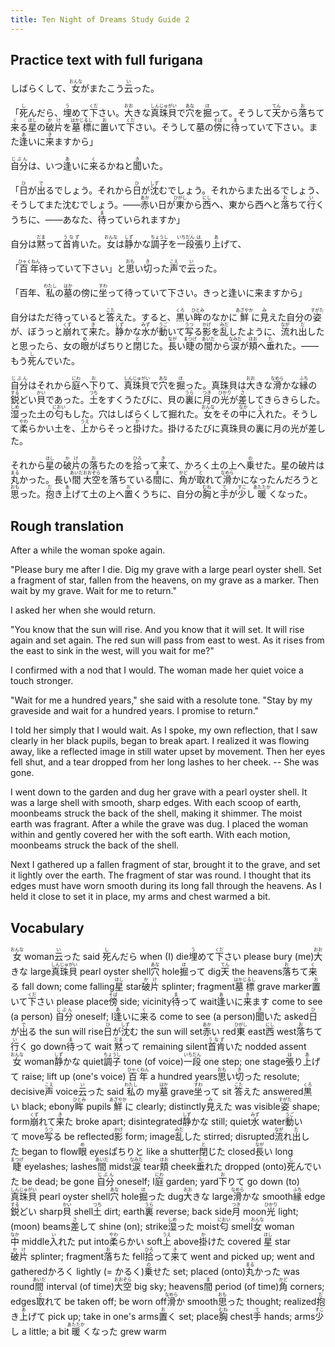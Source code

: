 ```yaml
---
title: Ten Night of Dreams Study Guide 2
---
```


## Practice text with full furigana

<p>
しばらくして、<ruby><rb>女</rb><rt>おんな</rt></ruby>がまたこう<ruby><rb>云</rb><rt>い</rt></ruby>った。
</p>

<p>
「<ruby><rb>死</rb><rt>し</rt></ruby>んだら、<ruby><rb>埋</rb><rt>う</rt></ruby>めて<ruby><rb>下</rb><rt>くだ</rt></ruby>さい。<ruby><rb>大</rb><rt>おお</rt></ruby>きな<ruby><rb>真珠貝</rb><rt>しんじゅがい</rt></ruby>で<ruby><rb>穴</rb><rt>あな</rt></ruby>を<ruby><rb>掘</rb><rt>ほ</rt></ruby>って。そうして<ruby><rb>天</rb><rt>てん</rt></ruby>から<ruby><rb>落</rb><rt>お</rt></ruby>ちて<ruby><rb>来</rb><rt>く</rt></ruby>る<ruby><rb>星</rb><rt>ほし</rt></ruby>の<ruby><rb>破片</rb><rt>かけ</rt></ruby>を<ruby><rb>墓標</rb><rt>はかじるし</rt></ruby>に<ruby><rb>置</rb><rt>お</rt></ruby>いて<ruby><rb>下</rb><rt>くだ</rt></ruby>さい。そうして墓の<ruby><rb>傍</rb><rt>そば</rt></ruby>に<ruby><rb>待</rb><rt>ま</rt></ruby>っていて下さい。また<ruby><rb>逢</rb><rt>あ</rt></ruby>いに<ruby><rb>来</rb><rt>き</rt></ruby>ますから」
</p>

<p>
<ruby><rb>自分</rb><rt>じぶん</rt></ruby>は、いつ<ruby><rb>逢</rb><rt>あ</rt></ruby>いに<ruby><rb>来</rb><rt>く</rt></ruby>るかねと<ruby><rb>聞</rb><rt>き</rt></ruby>いた。
</p>

<p>
「<ruby><rb>日</rb><rt>ひ</rt></ruby>が<ruby><rb>出</rb><rt>で</rt></ruby>るでしょう。それから<ruby><rb>日</rb><rt>ひ</rt></ruby>が<ruby><rb>沈</rb><rt>しず</rt></ruby>むでしょう。それからまた出るでしょう、そうしてまた沈むでしょう。――<ruby><rb>赤</rb><rt>あか</rt></ruby>い日が<ruby><rb>東</rb><rt>ひがし</rt></ruby>から<ruby><rb>西</rb><rt>にし</rt></ruby>へ、東から西へと<ruby><rb>落</rb><rt>お</rt></ruby>ちて<ruby><rb>行</rb><rt>い</rt></ruby>くうちに、――あなた、<ruby><rb>待</rb><rt>ま</rt></ruby>っていられますか」
</p>

<p>
自分は<ruby><rb>黙</rb><rt>だま</rt></ruby>って<ruby><rb>首肯</rb><rt>うなず</rt></ruby>いた。<ruby><rb>女</rb><rt>おんな</rt></ruby>は<ruby><rb>静</rb><rt>しず</rt></ruby>かな<ruby><rb>調子</rb><rt>ちょうし</rt></ruby>を<ruby><rb>一段</rb><rt>いちだん</rt></ruby><ruby><rb>張</rb><rt>は</rt></ruby>り<ruby><rb>上</rb><rt>あ</rt></ruby>げて、
</p>

<p>
「<ruby><rb>百年</rb><rt>ひゃくねん</rt></ruby>待っていて下さい」と<ruby><rb>思</rb><rt>おも</rt></ruby>い<ruby><rb>切</rb><rt>き</rt></ruby>った<ruby><rb>声</rb><rt>こえ</rt></ruby>で<ruby><rb>云</rb><rt>い</rt></ruby>った。
</p>

<p>
「百年、<ruby><rb>私</rb><rt>わたし</rt></ruby>の<ruby><rb>墓</rb><rt>はか</rt></ruby>の傍に<ruby><rb>坐</rb><rt>すわ</rt></ruby>って待っていて下さい。きっと逢いに来ますから」
</p>

<p>
自分はただ待っていると<ruby><rb>答</rb><rt>こた</rt></ruby>えた。すると、<ruby><rb>黒</rb><rt>くろ</rt></ruby>い<ruby><rb>眸</rb><rt>ひとみ</rt></ruby>のなかに<ruby><rb>鮮</rb><rt>あざやか</rt></ruby>に<ruby><rb>見</rb><rt>み</rt></ruby>えた自分の<ruby><rb>姿</rb><rt>すがた</rt></ruby>が、ぼうっと<ruby><rb>崩</rb><rt>くず</rt></ruby>れて<ruby><rb>来</rb><rt>き</rt></ruby>た。<ruby><rb>静</rb><rt>しず</rt></ruby>かな<ruby><rb>水</rb><rt>みず</rt></ruby>が<ruby><rb>動</rb><rt>うご</rt></ruby>いて<ruby><rb>写</rb><rt>うつ</rt></ruby>る<ruby><rb>影</rb><rt>かげ</rt></ruby>を<ruby><rb>乱</rb><rt>みだ</rt></ruby>したように、<ruby><rb>流</rb><rt>なが</rt></ruby>れ<ruby><rb>出</rb><rt>だ</rt></ruby>したと思ったら、女の<ruby><rb>眼</rb><rt>め</rt></ruby>がぱちりと<ruby><rb>閉</rb><rt>と</rt></ruby>じた。<ruby><rb>長</rb><rt>なが</rt></ruby>い<ruby><rb>睫</rb><rt>まつげ</rt></ruby>の<ruby><rb>間</rb><rt>あいだ</rt></ruby>から<ruby><rb>涙</rb><rt>なみだ</rt></ruby>が<ruby><rb>頬</rb><rt>ほお</rt></ruby>へ<ruby><rb>垂</rb><rt>た</rt></ruby>れた。――もう<ruby><rb>死</rb><rt>し</rt></ruby>んでいた。
</p>

<p>
<ruby><rb>自分</rb><rt>じぶん</rt></ruby>はそれから<ruby><rb>庭</rb><rt>にわ</rt></ruby>へ<ruby><rb>下</rb><rt>お</rt></ruby>りて、<ruby><rb>真珠貝</rb><rt>しんじゅがい</rt></ruby>で<ruby><rb>穴</rb><rt>あな</rt></ruby>を<ruby><rb>掘</rb><rt>ほ</rt></ruby>った。真珠貝は<ruby><rb>大</rb><rt>おお</rt></ruby>きな<ruby><rb>滑</rb><rt>なめら</rt></ruby>かな<ruby><rb>縁</rb><rt>ふち</rt></ruby>の<ruby><rb>鋭</rb><rt>する</rt></ruby>どい<ruby><rb>貝</rb><rt>かい</rt></ruby>であった。<ruby><rb>土</rb><rt>つち</rt></ruby>をすくうたびに、貝の<ruby><rb>裏</rb><rt>うら</rt></ruby>に<ruby><rb>月</rb><rt>つき</rt></ruby>の<ruby><rb>光</rb><rt>ひかり</rt></ruby>が<ruby><rb>差</rb><rt>さ</rt></ruby>してきらきらした。<ruby><rb>湿</rb><rt>しめ</rt></ruby>った土の<ruby><rb>匂</rb><rt>におい</rt></ruby>もした。穴はしばらくして掘れた。<ruby><rb>女</rb><rt>おんな</rt></ruby>をその<ruby><rb>中</rb><rt>なか</rt></ruby>に<ruby><rb>入</rb><rt>い</rt></ruby>れた。そうして<ruby><rb>柔</rb><rt>やわ</rt></ruby>らかい土を、<ruby><rb>上</rb><rt>うえ</rt></ruby>からそっと<ruby><rb>掛</rb><rt>か</rt></ruby>けた。掛けるたびに真珠貝の裏に月の光が差した。
</p>

<p>
それから<ruby><rb>星</rb><rt>ほし</rt></ruby>の<ruby><rb>破片</rb><rt>かけ</rt></ruby>の<ruby><rb>落</rb><rt>お</rt></ruby>ちたのを<ruby><rb>拾</rb><rt>ひろ</rt></ruby>って<ruby><rb>来</rb><rt>き</rt></ruby>て、かろく土の上へ<ruby><rb>乗</rb><rt>の</rt></ruby>せた。星の破片は<ruby><rb>丸</rb><rt>まる</rt></ruby>かった。長い<ruby><rb>間</rb><rt>あいだ</rt></ruby><ruby><rb>大空</rb><rt>おおぞら</rt></ruby>を落ちている<ruby><rb>間</rb><rt>ま</rt></ruby>に、<ruby><rb>角</rb><rt>かど</rt></ruby>が<ruby><rb>取</rb><rt>と</rt></ruby>れて<ruby><rb>滑</rb><rt>なめら</rt></ruby>かになったんだろうと<ruby><rb>思</rb><rt>おも</rt></ruby>った。<ruby><rb>抱</rb><rt>だ</rt></ruby>き<ruby><rb>上</rb><rt>あ</rt></ruby>げて土の上へ<ruby><rb>置</rb><rt>お</rt></ruby>くうちに、自分の<ruby><rb>胸</rb><rt>むね</rt></ruby>と<ruby><rb>手</rb><rt>て</rt></ruby>が<ruby><rb>少</rb><rt>すこ</rt></ruby>し<ruby><rb>暖</rb><rt>あたたか</rt></ruby>くなった。
</p>


## Rough translation

After a while the woman spoke again.

"Please bury me after I die. Dig my grave with a large pearl oyster shell. Set a fragment of star, fallen from the heavens, on my grave as a marker. Then wait by my grave. Wait for me to return."

I asked her when she would return.

"You know that the sun will rise. And you know that it will set. It will rise again and set again. The red sun will pass from east to west. As it rises from the east to sink in the west, will you wait for me?"

I confirmed with a nod that I would. The woman made her quiet voice a touch stronger.

"Wait for me a hundred years," she said with a resolute tone. "Stay by my graveside and wait for a hundred years. I promise to return."

I told her simply that I would wait. As I spoke, my own reflection, that I saw clearly in her black pupils, began to break apart. I realized it was flowing away, like a reflected image in still water upset by movement. Then her eyes fell shut, and a tear dropped from her long lashes to her cheek. -- She was gone.

I went down to the garden and dug her grave with a pearl oyster shell. It was a large shell with smooth, sharp edges. With each scoop of earth, moonbeams struck the back of the shell, making it shimmer. The moist earth was fragrant. After a while the grave was dug. I placed the woman within and gently covered her with the soft earth. With each motion, moonbeams struck the back of the shell.

Next I gathered up a fallen fragment of star, brought it to the grave, and set it lightly over the earth. The fragment of star was round. I thought that its edges must have worn smooth during its long fall through the heavens. As I held it close to set it in place, my arms and chest warmed a bit.                         


## Vocabulary

<p>
<span class="vocabstudy"><ruby><rb>女</rb><rt>おんな</rt></ruby>&nbsp;woman</span><span class="vocabstudy"><ruby><rb>云</rb><rt>い</rt></ruby>った&nbsp;said</span>
<span class="vocabstudy"><ruby><rb>死</rb><rt>し</rt></ruby>んだら&nbsp;when (I) die</span><span class="vocabstudy"><ruby><rb>埋</rb><rt>う</rt></ruby>めて<ruby><rb>下</rb><rt>くだ</rt></ruby>さい&nbsp;please bury (me)</span><span class="vocabstudy"><ruby><rb>大</rb><rt>おお</rt></ruby>きな&nbsp;large</span><span class="vocabstudy"><ruby><rb>真珠貝</rb><rt>しんじゅがい</rt></ruby>&nbsp;pearl oyster shell</span><span class="vocabstudy"><ruby><rb>穴</rb><rt>あな</rt></ruby>&nbsp;hole</span><span class="vocabstudy"><ruby><rb>掘</rb><rt>ほ</rt></ruby>って&nbsp;dig</span><span class="vocabstudy"><ruby><rb>天</rb><rt>てん</rt></ruby>&nbsp;the heavens</span><span class="vocabstudy"><ruby><rb>落</rb><rt>お</rt></ruby>ちて<ruby><rb>来</rb><rt>く</rt></ruby>る&nbsp;fall down; come falling</span><span class="vocabstudy"><ruby><rb>星</rb><rt>ほし</rt></ruby>&nbsp;star</span><span class="vocabstudy"><ruby><rb>破片</rb><rt>かけ</rt></ruby>&nbsp;splinter; fragment</span><span class="vocabstudy"><ruby><rb>墓標</rb><rt>はかじるし</rt></ruby>&nbsp;grave marker</span><span class="vocabstudy"><ruby><rb>置</rb><rt>お</rt></ruby>いて<ruby><rb>下</rb><rt>くだ</rt></ruby>さい&nbsp;please place</span><span class="vocabstudy"><ruby><rb>傍</rb><rt>そば</rt></ruby>&nbsp;side; vicinity</span><span class="vocabstudy"><ruby><rb>待</rb><rt>ま</rt></ruby>って&nbsp;wait</span><span class="vocabstudy"><ruby><rb>逢</rb><rt>あ</rt></ruby>いに<ruby><rb>来</rb><rt>き</rt></ruby>ます&nbsp;come to see (a person)</span>
<span class="vocabstudy"><ruby><rb>自分</rb><rt>じぶん</rt></ruby>&nbsp;oneself; I</span><span class="vocabstudy"><ruby><rb>逢</rb><rt>あ</rt></ruby>いに<ruby><rb>来</rb><rt>く</rt></ruby>る&nbsp;come to see (a person)</span><span class="vocabstudy"><ruby><rb>聞</rb><rt>き</rt></ruby>いた&nbsp;asked</span>
<span class="vocabstudy"><ruby><rb>日</rb><rt>ひ</rt></ruby>が<ruby><rb>出</rb><rt>で</rt></ruby>る&nbsp;the sun will rise</span><span class="vocabstudy"><ruby><rb>日</rb><rt>ひ</rt></ruby>が<ruby><rb>沈</rb><rt>しず</rt></ruby>む&nbsp;the sun will set</span><span class="vocabstudy"><ruby><rb>赤</rb><rt>あか</rt></ruby>い&nbsp;red</span><span class="vocabstudy"><ruby><rb>東</rb><rt>ひがし</rt></ruby>&nbsp;east</span><span class="vocabstudy"><ruby><rb>西</rb><rt>にし</rt></ruby>&nbsp;west</span><span class="vocabstudy"><ruby><rb>落</rb><rt>お</rt></ruby>ちて<ruby><rb>行</rb><rt>い</rt></ruby>く&nbsp;go down</span><span class="vocabstudy"><ruby><rb>待</rb><rt>ま</rt></ruby>って&nbsp;wait</span>
<span class="vocabstudy"><ruby><rb>黙</rb><rt>だま</rt></ruby>って&nbsp;remaining silent</span><span class="vocabstudy"><ruby><rb>首肯</rb><rt>うなず</rt></ruby>いた&nbsp;nodded assent</span><span class="vocabstudy"><ruby><rb>女</rb><rt>おんな</rt></ruby>&nbsp;woman</span><span class="vocabstudy"><ruby><rb>静</rb><rt>しず</rt></ruby>かな&nbsp;quiet</span><span class="vocabstudy"><ruby><rb>調子</rb><rt>ちょうし</rt></ruby>&nbsp;tone (of voice)</span><span class="vocabstudy"><ruby><rb>一段</rb><rt>いちだん</rt></ruby>&nbsp;one step; one stage</span><span class="vocabstudy"><ruby><rb>張</rb><rt>は</rt></ruby>り<ruby><rb>上</rb><rt>あ</rt></ruby>げて&nbsp;raise; lift up (one's voice)</span>
<span class="vocabstudy"><ruby><rb>百年</rb><rt>ひゃくねん</rt></ruby>&nbsp;a hundred years</span><span class="vocabstudy"><ruby><rb>思</rb><rt>おも</rt></ruby>い<ruby><rb>切</rb><rt>き</rt></ruby>った&nbsp;resolute; decisive</span><span class="vocabstudy"><ruby><rb>声</rb><rt>こえ</rt></ruby>&nbsp;voice</span><span class="vocabstudy"><ruby><rb>云</rb><rt>い</rt></ruby>った&nbsp;said</span>
<span class="vocabstudy"><ruby><rb>私</rb><rt>わたし</rt></ruby>の&nbsp;my</span><span class="vocabstudy"><ruby><rb>墓</rb><rt>はか</rt></ruby>&nbsp;grave</span><span class="vocabstudy"><ruby><rb>坐</rb><rt>すわ</rt></ruby>って&nbsp;sit</span>
<span class="vocabstudy"><ruby><rb>答</rb><rt>こた</rt></ruby>えた&nbsp;answered</span><span class="vocabstudy"><ruby><rb>黒</rb><rt>くろ</rt></ruby>い&nbsp;black; ebony</span><span class="vocabstudy"><ruby><rb>眸</rb><rt>ひとみ</rt></ruby>&nbsp;pupils</span><span class="vocabstudy"><ruby><rb>鮮</rb><rt>あざやか</rt></ruby>に&nbsp;clearly; distinctly</span><span class="vocabstudy"><ruby><rb>見</rb><rt>み</rt></ruby>えた&nbsp;was visible</span><span class="vocabstudy"><ruby><rb>姿</rb><rt>すがた</rt></ruby>&nbsp;shape; form</span><span class="vocabstudy"><ruby><rb>崩</rb><rt>くず</rt></ruby>れて<ruby><rb>来</rb><rt>き</rt></ruby>た&nbsp;broke apart; disintegrated</span><span class="vocabstudy"><ruby><rb>静</rb><rt>しず</rt></ruby>かな&nbsp;still; quiet</span><span class="vocabstudy"><ruby><rb>水</rb><rt>みず</rt></ruby>&nbsp;water</span><span class="vocabstudy"><ruby><rb>動</rb><rt>うご</rt></ruby>いて&nbsp;move</span><span class="vocabstudy"><ruby><rb>写</rb><rt>うつ</rt></ruby>る&nbsp;be reflected</span><span class="vocabstudy"><ruby><rb>影</rb><rt>かげ</rt></ruby>&nbsp;form; image</span><span class="vocabstudy"><ruby><rb>乱</rb><rt>みだ</rt></ruby>した&nbsp;stirred; disrupted</span><span class="vocabstudy"><ruby><rb>流</rb><rt>なが</rt></ruby>れ<ruby><rb>出</rb><rt>だ</rt></ruby>した&nbsp;began to flow</span><span class="vocabstudy"><ruby><rb>眼</rb><rt>め</rt></ruby>&nbsp;eyes</span><span class="vocabstudy">ぱちりと&nbsp;like a shutter</span><span class="vocabstudy"><ruby><rb>閉</rb><rt>と</rt></ruby>じた&nbsp;closed</span><span class="vocabstudy"><ruby><rb>長</rb><rt>なが</rt></ruby>い&nbsp;long</span><span class="vocabstudy"><ruby><rb>睫</rb><rt>まつげ</rt></ruby>&nbsp;eyelashes; lashes</span><span class="vocabstudy"><ruby><rb>間</rb><rt>あいだ</rt></ruby>&nbsp;midst</span><span class="vocabstudy"><ruby><rb>涙</rb><rt>なみだ</rt></ruby>&nbsp;tear</span><span class="vocabstudy"><ruby><rb>頬</rb><rt>ほお</rt></ruby>&nbsp;cheek</span><span class="vocabstudy"><ruby><rb>垂</rb><rt>た</rt></ruby>れた&nbsp;dropped (onto)</span><span class="vocabstudy"><ruby><rb>死</rb><rt>し</rt></ruby>んでいた&nbsp;be dead; be gone</span>
<span class="vocabstudy"><ruby><rb>自分</rb><rt>じぶん</rt></ruby>&nbsp;oneself; I</span><span class="vocabstudy"><ruby><rb>庭</rb><rt>にわ</rt></ruby>&nbsp;garden; yard</span><span class="vocabstudy"><ruby><rb>下</rb><rt>お</rt></ruby>りて&nbsp;go down (to)</span><span class="vocabstudy"><ruby><rb>真珠貝</rb><rt>しんじゅがい</rt></ruby>&nbsp;pearl oyster shell</span><span class="vocabstudy"><ruby><rb>穴</rb><rt>あな</rt></ruby>&nbsp;hole</span><span class="vocabstudy"><ruby><rb>掘</rb><rt>ほ</rt></ruby>った&nbsp;dug</span><span class="vocabstudy"><ruby><rb>大</rb><rt>おお</rt></ruby>きな&nbsp;large</span><span class="vocabstudy"><ruby><rb>滑</rb><rt>なめら</rt></ruby>かな&nbsp;smooth</span><span class="vocabstudy"><ruby><rb>縁</rb><rt>ふち</rt></ruby>&nbsp;edge</span><span class="vocabstudy"><ruby><rb>鋭</rb><rt>する</rt></ruby>どい&nbsp;sharp</span><span class="vocabstudy"><ruby><rb>貝</rb><rt>かい</rt></ruby>&nbsp;shell</span><span class="vocabstudy"><ruby><rb>土</rb><rt>つち</rt></ruby>&nbsp;dirt; earth</span><span class="vocabstudy"><ruby><rb>裏</rb><rt>うら</rt></ruby>&nbsp;reverse; back side</span><span class="vocabstudy"><ruby><rb>月</rb><rt>つき</rt></ruby>&nbsp;moon</span><span class="vocabstudy"><ruby><rb>光</rb><rt>ひかり</rt></ruby>&nbsp;light; (moon) beams</span><span class="vocabstudy"><ruby><rb>差</rb><rt>さ</rt></ruby>して&nbsp;shine (on); strike</span><span class="vocabstudy"><ruby><rb>湿</rb><rt>しめ</rt></ruby>った&nbsp;moist</span><span class="vocabstudy"><ruby><rb>匂</rb><rt>におい</rt></ruby>&nbsp;smell</span><span class="vocabstudy"><ruby><rb>女</rb><rt>おんな</rt></ruby>&nbsp;woman</span><span class="vocabstudy"><ruby><rb>中</rb><rt>なか</rt></ruby>&nbsp;middle</span><span class="vocabstudy"><ruby><rb>入</rb><rt>い</rt></ruby>れた&nbsp;put into</span><span class="vocabstudy"><ruby><rb>柔</rb><rt>やわ</rt></ruby>らかい&nbsp;soft</span><span class="vocabstudy"><ruby><rb>上</rb><rt>うえ</rt></ruby>&nbsp;above</span><span class="vocabstudy"><ruby><rb>掛</rb><rt>か</rt></ruby>けた&nbsp;covered</span>
<span class="vocabstudy"><ruby><rb>星</rb><rt>ほし</rt></ruby>&nbsp;star</span><span class="vocabstudy"><ruby><rb>破片</rb><rt>かけ</rt></ruby>&nbsp;splinter; fragment</span><span class="vocabstudy"><ruby><rb>落</rb><rt>お</rt></ruby>ちた&nbsp;fell</span><span class="vocabstudy"><ruby><rb>拾</rb><rt>ひろ</rt></ruby>って<ruby><rb>来</rb><rt>き</rt></ruby>て&nbsp;went and picked up; went and gathered</span><span class="vocabstudy">かろく&nbsp;lightly (= かるく)</span><span class="vocabstudy"><ruby><rb>乗</rb><rt>の</rt></ruby>せた&nbsp;set; placed (onto)</span><span class="vocabstudy"><ruby><rb>丸</rb><rt>まる</rt></ruby>かった&nbsp;was round</span><span class="vocabstudy"><ruby><rb>間</rb><rt>あいだ</rt></ruby>&nbsp;interval (of time)</span><span class="vocabstudy"><ruby><rb>大空</rb><rt>おおぞら</rt></ruby>&nbsp;big sky; heavens</span><span class="vocabstudy"><ruby><rb>間</rb><rt>ま</rt></ruby>&nbsp;period (of time)</span><span class="vocabstudy"><ruby><rb>角</rb><rt>かど</rt></ruby>&nbsp;corners; edges</span><span class="vocabstudy"><ruby><rb>取</rb><rt>と</rt></ruby>れて&nbsp;be taken off; be worn off</span><span class="vocabstudy"><ruby><rb>滑</rb><rt>なめら</rt></ruby>か&nbsp;smooth</span><span class="vocabstudy"><ruby><rb>思</rb><rt>おも</rt></ruby>った&nbsp;thought; realized</span><span class="vocabstudy"><ruby><rb>抱</rb><rt>だ</rt></ruby>き<ruby><rb>上</rb><rt>あ</rt></ruby>げて&nbsp;pick up; take in one's arms</span><span class="vocabstudy"><ruby><rb>置</rb><rt>お</rt></ruby>く&nbsp;set; place</span><span class="vocabstudy"><ruby><rb>胸</rb><rt>むね</rt></ruby>&nbsp;chest</span><span class="vocabstudy"><ruby><rb>手</rb><rt>て</rt></ruby>&nbsp;hands; arms</span><span class="vocabstudy"><ruby><rb>少</rb><rt>すこ</rt></ruby>し&nbsp;a little; a bit</span><span class="vocabstudy"><ruby><rb>暖</rb><rt>あたたか</rt></ruby>くなった&nbsp;grew warm</span>
</p>
